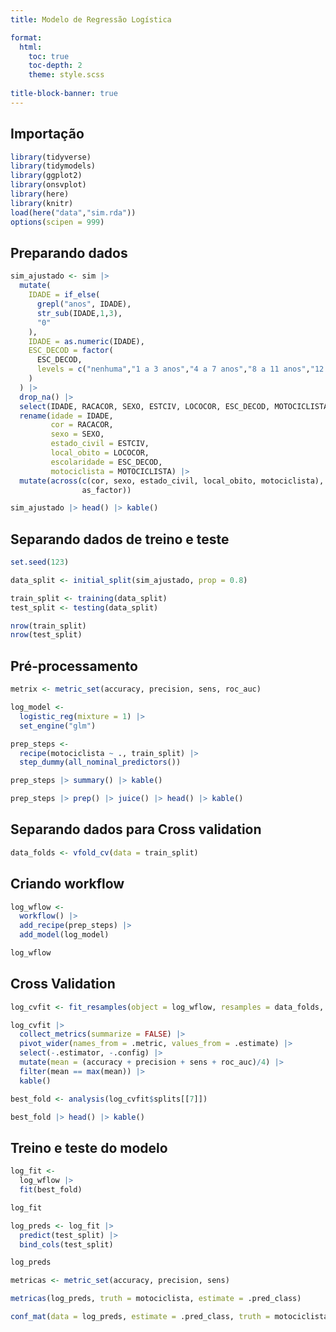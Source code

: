 ```yaml
---
title: Modelo de Regressão Logística

format: 
  html: 
    toc: true
    toc-depth: 2
    theme: style.scss  
        
title-block-banner: true
---
```


## Importação

```r
library(tidyverse)
library(tidymodels)
library(ggplot2)
library(onsvplot)
library(here)
library(knitr)
load(here("data","sim.rda"))
options(scipen = 999)
```

## Preparando dados

```r
sim_ajustado <- sim |> 
  mutate(
    IDADE = if_else(
      grepl("anos", IDADE),
      str_sub(IDADE,1,3),
      "0"
    ),
    IDADE = as.numeric(IDADE),
    ESC_DECOD = factor(
      ESC_DECOD,
      levels = c("nenhuma","1 a 3 anos","4 a 7 anos","8 a 11 anos","12 a mais")
    )
  ) |> 
  drop_na() |> 
  select(IDADE, RACACOR, SEXO, ESTCIV, LOCOCOR, ESC_DECOD, MOTOCICLISTA) |> 
  rename(idade = IDADE,
         cor = RACACOR,
         sexo = SEXO,
         estado_civil = ESTCIV,
         local_obito = LOCOCOR,
         escolaridade = ESC_DECOD,
         motociclista = MOTOCICLISTA) |> 
  mutate(across(c(cor, sexo, estado_civil, local_obito, motociclista), 
                as_factor))

sim_ajustado |> head() |> kable()
```

## Separando dados de treino e teste

```r
set.seed(123)

data_split <- initial_split(sim_ajustado, prop = 0.8)

train_split <- training(data_split)
test_split <- testing(data_split)

nrow(train_split)
nrow(test_split)
```

## Pré-processamento

```r
metrix <- metric_set(accuracy, precision, sens, roc_auc)

log_model <- 
  logistic_reg(mixture = 1) |> 
  set_engine("glm")

prep_steps <- 
  recipe(motociclista ~ ., train_split) |>
  step_dummy(all_nominal_predictors()) 

prep_steps |> summary() |> kable()

prep_steps |> prep() |> juice() |> head() |> kable()
```

## Separando dados para Cross validation

```r
data_folds <- vfold_cv(data = train_split)
```

## Criando workflow

```r
log_wflow <- 
  workflow() |> 
  add_recipe(prep_steps) |> 
  add_model(log_model)

log_wflow
```

## Cross Validation

```r
log_cvfit <- fit_resamples(object = log_wflow, resamples = data_folds, metrics = metrix)
```

```r
log_cvfit |> 
  collect_metrics(summarize = FALSE) |> 
  pivot_wider(names_from = .metric, values_from = .estimate) |> 
  select(-.estimator, -.config) |> 
  mutate(mean = (accuracy + precision + sens + roc_auc)/4) |> 
  filter(mean == max(mean)) |> 
  kable()
```

```r
best_fold <- analysis(log_cvfit$splits[[7]])

best_fold |> head() |> kable()
```

## Treino e teste do modelo

```r
log_fit <-
  log_wflow |> 
  fit(best_fold)

log_fit
```

```r
log_preds <- log_fit |> 
  predict(test_split) |> 
  bind_cols(test_split)

log_preds
```

```r
metricas <- metric_set(accuracy, precision, sens)

metricas(log_preds, truth = motociclista, estimate = .pred_class)
```

```r
conf_mat(data = log_preds, estimate = .pred_class, truth = motociclista)
```

